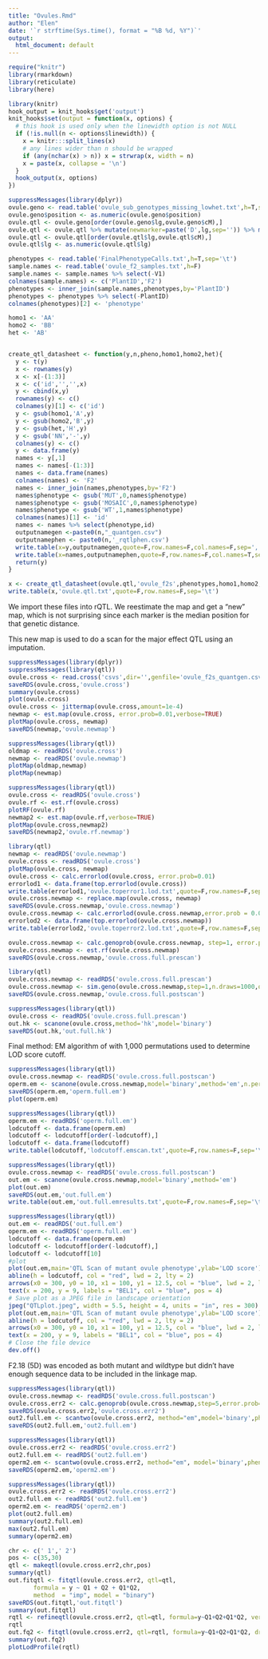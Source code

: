 ```yaml
---
title: "Ovules.Rmd"
author: "Elen"
date: '`r strftime(Sys.time(), format = "%B %d, %Y")`'
output:
  html_document: default
---
```


```r
require("knitr")
library(rmarkdown)
library(reticulate)
library(here)
```

```r
library(knitr)
hook_output = knit_hooks$get('output')
knit_hooks$set(output = function(x, options) {
  # this hook is used only when the linewidth option is not NULL
  if (!is.null(n <- options$linewidth)) {
    x = knitr:::split_lines(x)
    # any lines wider than n should be wrapped
    if (any(nchar(x) > n)) x = strwrap(x, width = n)
    x = paste(x, collapse = '\n')
  }
  hook_output(x, options)
})
```

```r
suppressMessages(library(dplyr))
ovule.geno <- read.table('ovule_sub_genotypes_missing_lowhet.txt',h=T,sep='\t')
ovule.geno$position <- as.numeric(ovule.geno$position)
ovule.qtl <- ovule.geno[order(ovule.geno$lg,ovule.geno$cM),]
ovule.qtl <- ovule.qtl %>% mutate(newmarker=paste('D',lg,sep='')) %>% mutate(newmarker=paste(newmarker,'M',sep='')) %>% mutate(newmarker=paste(newmarker,position,sep='')) %>% mutate(marker=newmarker) %>% select(-newmarker,-position,-contig) %>% select(marker,lg,cM,everything())
ovule.qtl <- ovule.qtl[order(ovule.qtl$lg,ovule.qtl$cM),]
ovule.qtl$lg <- as.numeric(ovule.qtl$lg)

phenotypes <- read.table('FinalPhenotypeCalls.txt',h=T,sep='\t')
sample.names <- read.table('ovule_f2_samples.txt',h=F)
sample.names <- sample.names %>% select(-V1)  
colnames(sample.names) <- c('PlantID','F2')
phenotypes <- inner_join(sample.names,phenotypes,by='PlantID')
phenotypes <- phenotypes %>% select(-PlantID)
colnames(phenotypes)[2] <- 'phenotype'

homo1 <- 'AA'
homo2 <- 'BB'
het <- 'AB'


create_qtl_datasheet <- function(y,n,pheno,homo1,homo2,het){
  y <- t(y)
  x <- rownames(y)
  x <- x[-(1:3)]
  x <- c('id','','',x)
  y <- cbind(x,y)
  rownames(y) <- c()
  colnames(y)[1] <- c('id')
  y <- gsub(homo1,'A',y)
  y <- gsub(homo2,'B',y)
  y <- gsub(het,'H',y)
  y <- gsub('NN','-',y)
  colnames(y) <- c()
  y <- data.frame(y)
  names <- y[,1]
  names <- names[-(1:3)]
  names <- data.frame(names)
  colnames(names) <- 'F2'
  names <- inner_join(names,phenotypes,by='F2')
  names$phenotype <- gsub('MUT',0,names$phenotype)
  names$phenotype <- gsub('MOSAIC',0,names$phenotype)
  names$phenotype <- gsub('WT',1,names$phenotype)
  colnames(names)[1] <- 'id'
  names <- names %>% select(phenotype,id)
  outputnamegen <-paste0(n,"_quantgen.csv")
  outputnamephen <- paste0(n,'_rqtlphen.csv')
  write.table(x=y,outputnamegen,quote=F,row.names=F,col.names=F,sep=',')
  write.table(x=names,outputnamephen,quote=F,row.names=F,col.names=T,sep=',')
  return(y)
}

x <- create_qtl_datasheet(ovule.qtl,'ovule_f2s',phenotypes,homo1,homo2,het)
write.table(x,'ovule.qtl.txt',quote=F,row.names=F,sep='\t')
```

We import these files into rQTL. We reestimate the map and get a "new" map, which is not surprising since each marker is the median position for that genetic distance.

This new map is used to do a scan for the major effect QTL using an imputation. 

```r
suppressMessages(library(dplyr))
suppressMessages(library(qtl))
ovule.cross <- read.cross('csvs',dir='',genfile='ovule_f2s_quantgen.csv',phefile='ovule_f2s_rqtlphen.csv',genotypes=c("A","H","B"),alleles=c("A","B"),na.strings=c("-"))
saveRDS(ovule.cross,'ovule.cross')
summary(ovule.cross)
plot(ovule.cross)
ovule.cross <- jittermap(ovule.cross,amount=1e-4)
newmap <- est.map(ovule.cross, error.prob=0.01,verbose=TRUE)
plotMap(ovule.cross, newmap)
saveRDS(newmap,'ovule.newmap')
```

```r
suppressMessages(library(qtl))
oldmap <- readRDS('ovule.cross')
newmap <- readRDS('ovule.newmap')
plotMap(oldmap,newmap)
plotMap(newmap)
```

```r
suppressMessages(library(qtl))
ovule.cross <- readRDS('ovule.cross')
ovule.rf <- est.rf(ovule.cross)
plotRF(ovule.rf)
newmap2 <- est.map(ovule.rf,verbose=TRUE)
plotMap(ovule.cross,newmap2)
saveRDS(newmap2,'ovule.rf.newmap')
```

```r
library(qtl)
newmap <- readRDS('ovule.newmap')
ovule.cross <- readRDS('ovule.cross')
plotMap(ovule.cross, newmap)
ovule.cross <- calc.errorlod(ovule.cross, error.prob=0.01)
errorlod1 <- data.frame(top.errorlod(ovule.cross))
write.table(errorlod1,'ovule.toperror1.lod.txt',quote=F,row.names=F,sep='\t')
ovule.cross.newmap <- replace.map(ovule.cross, newmap)
saveRDS(ovule.cross.newmap,'ovule.cross.newmap')
ovule.cross.newmap <- calc.errorlod(ovule.cross.newmap,error.prob = 0.01)
errorlod2 <- data.frame(top.errorlod(ovule.cross.newmap))
write.table(errorlod2,'ovule.toperror2.lod.txt',quote=F,row.names=F,sep='\t')

ovule.cross.newmap <- calc.genoprob(ovule.cross.newmap, step=1, error.prob=0.01)
ovule.cross.newmap <- est.rf(ovule.cross.newmap)
saveRDS(ovule.cross.newmap,'ovule.cross.full.prescan')
```

```r
library(qtl)
ovule.cross.newmap <- readRDS('ovule.cross.full.prescan')
ovule.cross.newmap <- sim.geno(ovule.cross.newmap,step=1,n.draws=1000,off.end=2,error.prob=0.001)
saveRDS(ovule.cross.newmap,'ovule.cross.full.postscan')
```

```r
suppressMessages(library(qtl))
ovule.cross <- readRDS('ovule.cross.full.prescan')
out.hk <- scanone(ovule.cross,method='hk',model='binary')
saveRDS(out.hk,'out.full.hk')
```

Final method: EM algorithm of with 1,000 permutations used to determine LOD score cutoff.

```r
suppressMessages(library(qtl))
ovule.cross.newmap <- readRDS('ovule.cross.full.postscan')
operm.em <- scanone(ovule.cross.newmap,model='binary',method='em',n.perm=1000)
saveRDS(operm.em,'operm.full.em')
plot(operm.em)
```

```r
suppressMessages(library(qtl))
operm.em <- readRDS('operm.full.em')
lodcutoff <- data.frame(operm.em)
lodcutoff <- lodcutoff[order(-lodcutoff),]
lodcutoff <- data.frame(lodcutoff)
write.table(lodcutoff,'lodcutoff.emscan.txt',quote=F,row.names=F,sep='\t')
```

```r
suppressMessages(library(qtl))
ovule.cross.newmap <- readRDS('ovule.cross.full.postscan')
out.em <- scanone(ovule.cross.newmap,model='binary',method='em')
plot(out.em)
saveRDS(out.em,'out.full.em')
write.table(out.em,'out.full.emresults.txt',quote=F,row.names=F,sep='\t')
```


```r
suppressMessages(library(qtl))
out.em <- readRDS('out.full.em')
operm.em <- readRDS('operm.full.em')
lodcutoff <- data.frame(operm.em)
lodcutoff <- lodcutoff[order(-lodcutoff),]
lodcutoff <- lodcutoff[10]
#plot
plot(out.em,main='QTL Scan of mutant ovule phenotype',ylab='LOD score')
abline(h = lodcutoff, col = "red", lwd = 2, lty = 2)
arrows(x0 = 300, y0 = 10, x1 = 100, y1 = 12.5, col = "blue", lwd = 2, length = 0.1, angle = 20)
text(x = 200, y = 9, labels = "BEL1", col = "blue", pos = 4)
# Save plot as a JPEG file in landscape orientation
jpeg("QTLplot.jpeg", width = 5.5, height = 4, units = "in", res = 300)
plot(out.em,main='QTL Scan of mutant ovule phenotype',ylab='LOD score')
abline(h = lodcutoff, col = "red", lwd = 2, lty = 2)
arrows(x0 = 300, y0 = 10, x1 = 100, y1 = 12.5, col = "blue", lwd = 2, length = 0.1, angle = 20)
text(x = 200, y = 9, labels = "BEL1", col = "blue", pos = 4)
# Close the file device
dev.off()
```


F2.18 (5D) was encoded as both mutant and wildtype but didn't have enough sequence data to be included in the linkage map.

```r
suppressMessages(library(qtl))
ovule.cross.newmap <- readRDS('ovule.cross.full.postscan')
ovule.cross.err2 <- calc.genoprob(ovule.cross.newmap,step=5,error.prob=0.01)
saveRDS(ovule.cross.err2,'ovule.cross.err2')
out2.full.em <- scantwo(ovule.cross.err2, method="em",model='binary',pheno.col='phenotype')
saveRDS(out2.full.em,'out2.full.em')
```

```r
suppressMessages(library(qtl))
ovule.cross.err2 <- readRDS('ovule.cross.err2')
out2.full.em <- readRDS('out2.full.em')
operm2.em <- scantwo(ovule.cross.err2, method="em", model='binary',pheno.col = "phenotype", n.perm=1000)
saveRDS(operm2.em,'operm2.em')
```

```r
suppressMessages(library(qtl))
ovule.cross.err2 <- readRDS('ovule.cross.err2')
out2.full.em <- readRDS('out2.full.em')
operm2.em <- readRDS('operm2.em')
plot(out2.full.em)
summary(out2.full.em)
max(out2.full.em)
summary(operm2.em)

chr <- c(' 1',' 2')
pos <- c(35,30)
qtl <- makeqtl(ovule.cross.err2,chr,pos)
summary(qtl)
out.fitqtl <- fitqtl(ovule.cross.err2, qtl=qtl,
       formula = y ~ Q1 + Q2 + Q1*Q2,
       method  = "imp", model = "binary")
saveRDS(out.fitqtl,'out.fitqtl')
summary(out.fitqtl)
rqtl <- refineqtl(ovule.cross.err2, qtl=qtl, formula=y~Q1+Q2+Q1*Q2, verbose=FALSE)
rqtl 
out.fq2 <- fitqtl(ovule.cross.err2, qtl=rqtl, formula=y~Q1+Q2+Q1*Q2, dropone=FALSE)
summary(out.fq2)
plotLodProfile(rqtl)
```

